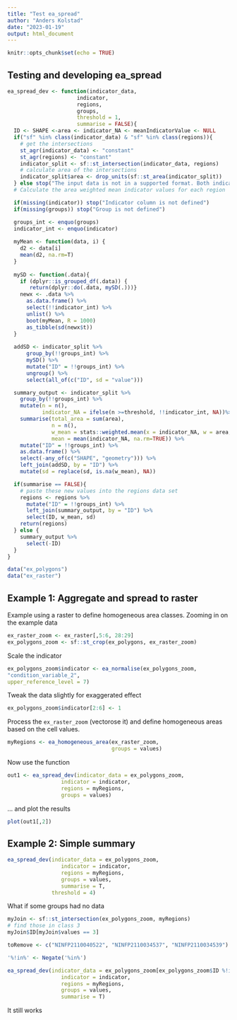 ```yaml
---
title: "Test ea_spread"
author: "Anders Kolstad"
date: "2023-01-19"
output: html_document
---
```


```r
knitr::opts_chunk$set(echo = TRUE)
```

## Testing and developing ea_spread


```r
ea_spread_dev <- function(indicator_data,
                      indicator,
                      regions,
                      groups,
                      threshold = 1,
                      summarise = FALSE){
  ID <- SHAPE <-area <- indicator_NA <- meanIndicatorValue <- NULL
  if("sf" %in% class(indicator_data) & "sf" %in% class(regions)){
    # get the intersections
    st_agr(indicator_data) <- "constant"
    st_agr(regions) <- "constant"
    indicator_split <- sf::st_intersection(indicator_data, regions)
    # calculate area of the intersections
    indicator_split$area <- drop_units(sf::st_area(indicator_split))
  } else stop("The input data is not in a supported format. Both indicator_data and regions need to be sf objects.")
  # Calculate the area weighted mean indicator values for each region

  if(missing(indicator)) stop("Indicator column is not defined")
  if(missing(groups)) stop("Group is not defined")

  groups_int <- enquo(groups)
  indicator_int <- enquo(indicator)
  
  myMean <- function(data, i) {
    d2 <- data[i]
    mean(d2, na.rm=T)
  }
  
  mySD <- function(.data){
    if (dplyr::is_grouped_df(.data)) {
       return(dplyr::do(.data, mySD(.)))}
    newx <- .data %>%
      as.data.frame() %>%
      select(!!indicator_int) %>%
      unlist() %>%
      boot(myMean, R = 1000)
      as_tibble(sd(newx$t))
  }
  
  addSD <- indicator_split %>% 
      group_by(!!groups_int) %>%
      mySD() %>%
      mutate("ID" = !!groups_int) %>%
      ungroup() %>%
      select(all_of(c("ID", sd = "value")))

  summary_output <- indicator_split %>%
    group_by(!!groups_int) %>%
    mutate(n = n(),
           indicator_NA = ifelse(n >=threshold, !!indicator_int, NA))%>%
    summarise(total_area = sum(area),
              n = n(),
              w_mean = stats::weighted.mean(x = indicator_NA, w = area, na.rm=TRUE),
              mean = mean(indicator_NA, na.rm=TRUE)) %>%  
    mutate("ID" = !!groups_int) %>%
    as.data.frame() %>%
    select(-any_of(c("SHAPE", "geometry"))) %>%
    left_join(addSD, by = "ID") %>%
    mutate(sd = replace(sd, is.na(w_mean), NA))

  if(summarise == FALSE){
    # paste these new values into the regions data set
    regions <- regions %>%
      mutate("ID" = !!groups_int) %>%
      left_join(summary_output, by = "ID") %>%
      select(ID, w_mean, sd)
    return(regions)
  } else {
    summary_output %>%
      select(-ID)
  }
}
```

```r
data("ex_polygons")
data("ex_raster")
```

## Example 1: Aggregate and spread to raster
Example using a raster to define homogeneous area classes.
Zooming in on the example data

```r
ex_raster_zoom <- ex_raster[,5:6, 28:29]
ex_polygons_zoom <- sf::st_crop(ex_polygons, ex_raster_zoom)
```

Scale the indicator
```r
ex_polygons_zoom$indicator <- ea_normalise(ex_polygons_zoom,
"condition_variable_2",
upper_reference_level = 7)

```

Tweak the data slightly for exaggerated effect
```r
ex_polygons_zoom$indicator[2:6] <- 1
```

Process the `ex_raster_zoom` (vectorose it) and define homogeneous areas based on the cell values.
```r
myRegions <- ea_homogeneous_area(ex_raster_zoom,
                                 groups = values)
```

Now use the function
```r
out1 <- ea_spread_dev(indicator_data = ex_polygons_zoom,
                 indicator = indicator,
                 regions = myRegions,
                 groups = values)
```

... and plot the results
```r
plot(out1[,2])
```

## Example 2: Simple summary

```r
ea_spread_dev(indicator_data = ex_polygons_zoom,
                 indicator = indicator,
                 regions = myRegions,
                 groups = values,
                 summarise = T,
              threshold = 4)
```

What if some groups had no data
```r

myJoin <- sf::st_intersection(ex_polygons_zoom, myRegions)
# find those in class 3
myJoin$ID[myJoin$values == 3]

```
```r
toRemove <- c("NINFP2110040522", "NINFP2110034537", "NINFP2110034539")
```

```r
'%!in%' <- Negate('%in%')
```

```r
ea_spread_dev(indicator_data = ex_polygons_zoom[ex_polygons_zoom$ID %!in% toRemove,],
                 indicator = indicator,
                 regions = myRegions,
                 groups = values,
                 summarise = T)
```

It still works















































